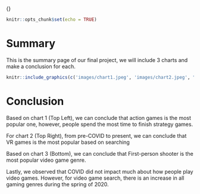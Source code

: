 {\rtf1}



```r
knitr::opts_chunk$set(echo = TRUE)
```

# Summary

This is the summary page of our final project, we will include 3 charts and make
a conclusion for each.



```r

knitr::include_graphics(c('images/chart1.jpeg', 'images/chart2.jpeg', "images/chart3.jpeg" ))
```

# Conclusion

Based on chart 1 (Top Left), we can conclude that action games is the most popular one, however, 
people spend the most time to finish strategy games. 



For chart 2 (Top Right), from pre-COVID to present, we can conclude that VR games is the most popular based on searching



Based on chart 3 (Bottom), we can conclude that First-person shooter is the most popular video game genre.


Lastly, we observed that COVID did not impact much about how people play video games. However, for video game search, there is an increase in all gaming genres during the spring of 2020.








